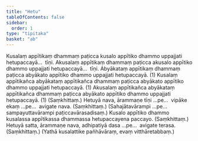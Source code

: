 ```yaml
---
title: "Hetu"
tableOfContents: false
sidebar:
  order: 1
type: "tipitaka"
basket: "ab"
---
```



<DynamicBreadcrumb />

<Division number="24">

<Paragraph number="1588">
Kusalaṃ appītikaṃ dhammaṃ paṭicca kusalo appītiko dhammo uppajjati hetupaccayā…  tīṇi.
</Paragraph>

<Paragraph number="1589">
Akusalaṃ appītikaṃ dhammaṃ paṭicca akusalo appītiko dhammo uppajjati hetupaccayā…  tīṇi.
</Paragraph>

<Paragraph number="1590">
Abyākataṃ appītikaṃ dhammaṃ paṭicca abyākato appītiko dhammo uppajjati hetupaccayā. (1)
</Paragraph>

<Paragraph number="1591">
Kusalaṃ appītikañca abyākataṃ appītikañca dhammaṃ paṭicca abyākato appītiko dhammo uppajjati hetupaccayā. (1)
</Paragraph>

<Paragraph number="1592">
Akusalaṃ appītikañca abyākataṃ appītikañca dhammaṃ paṭicca abyākato appītiko dhammo uppajjati hetupaccayā. (1) (Saṃkhittaṃ.)
</Paragraph>

</Division>
<Division number="25">

<Paragraph number="1593">
Hetuyā nava, ārammaṇe tīṇi …pe…  vipāke ekaṃ …pe…  avigate nava. (Saṃkhittaṃ.)
</Paragraph>

<Paragraph number="1594">
(Sahajātavārampi …pe…  sampayuttavārampi paṭiccavārasadisaṃ.)
</Paragraph>

</Division>
<Division number="26">

<Paragraph number="1595">
Kusalo appītiko dhammo kusalassa appītikassa dhammassa hetupaccayena paccayo. (Saṃkhittaṃ.)
</Paragraph>

<Paragraph number="1596">
Hetuyā satta, ārammaṇe nava, adhipatiyā dasa …pe…  avigate terasa. (Saṃkhittaṃ.)
</Paragraph>

<Paragraph number="1597">
(Yathā kusalattike pañhāvāraṃ, evaṃ vitthāretabbaṃ.)
</Paragraph>
</Division>